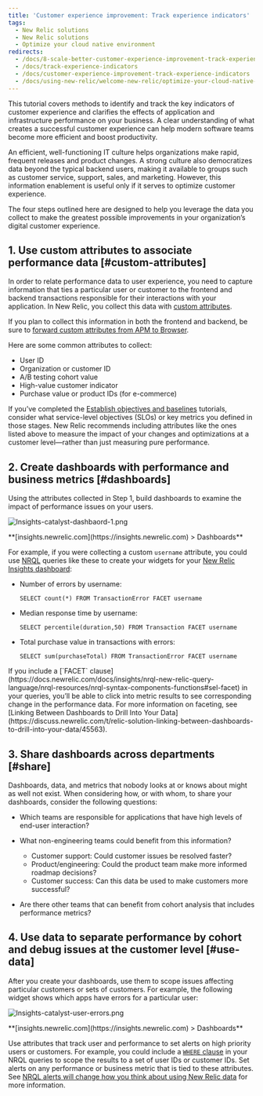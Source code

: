 ```yaml
---
title: 'Customer experience improvement: Track experience indicators'
tags:
  - New Relic solutions
  - New Relic solutions
  - Optimize your cloud native environment
redirects:
  - /docs/8-scale-better-customer-experience-improvement-track-experience-indicators
  - /docs/track-experience-indicators
  - /docs/customer-experience-improvement-track-experience-indicators
  - /docs/using-new-relic/welcome-new-relic/optimize-your-cloud-native-environment/customer-experience-improvement-track-experience-indicators
---
```


This tutorial covers methods to identify and track the key indicators of customer experience and clarifies the effects of application and infrastructure performance on your business. A clear understanding of what creates a successful customer experience can help modern software teams become more efficient and boost productivity.

An efficient, well-functioning IT culture helps organizations make rapid, frequent releases and product changes. A strong culture also democratizes data beyond the typical backend users, making it available to groups such as customer service, support, sales, and marketing. However, this information enablement is useful only if it serves to optimize customer experience.

The four steps outlined here are designed to help you leverage the data you collect to make the greatest possible improvements in your organization’s digital customer experience.

## 1. Use custom attributes to associate performance data [#custom-attributes]

In order to relate performance data to user experience, you need to capture information that ties a particular user or customer to the frontend and backend transactions responsible for their interactions with your application. In New Relic, you collect this data with [custom attributes](https://docs.newrelic.com/docs/agents/manage-apm-agents/agent-data/collect-custom-attributes).

If you plan to collect this information in both the frontend and backend, be sure to [forward custom attributes from APM to Browser](https://docs.newrelic.com/docs/insights/insights-data-sources/custom-data/insert-data-via-new-relic-browser#custom-attribute-forward-apm).

Here are some common attributes to collect:

* User ID
* Organization or customer ID
* A/B testing cohort value
* High-value customer indicator
* Purchase value or product IDs (for e-commerce)

If you’ve completed the [Establish objectives and baselines](https://docs.newrelic.com/docs/using-new-relic/welcome-new-relic/optimize-your-cloud-native-environment/establish-objectives-baselines-define-team-slos) tutorials, consider what service-level objectives (SLOs) or key metrics you defined in those stages. New Relic recommends including attributes like the ones listed above to measure the impact of your changes and optimizations at a customer level—rather than just measuring pure performance.

## 2. Create dashboards with performance and business metrics [#dashboards]

Using the attributes collected in Step 1, build dashboards to examine the impact of performance issues on your users.

![Insights-catalyst-dashbaord-1.png](./images/Insights-catalyst-dashbaord-1.png "Insights-catalyst-dashbaord-1.png")

<figcaption>
  **[insights.newrelic.com](https://insights.newrelic.com) > Dashboards**
</figcaption>

For example, if you were collecting a custom `username` attribute, you could use [NRQL](https://docs.newrelic.com/docs/insights/nrql-new-relic-query-language/using-nrql/introduction-nrql) queries like these to create your widgets for your [New Relic Insights dashboard](https://docs.newrelic.com/docs/insights/use-insights-ui/manage-dashboards/create-edit-copy-insights-dashboards):

* Number of errors by username:

  ```
  SELECT count(*) FROM TransactionError FACET username
  ```
* Median response time by username:

  ```
  SELECT percentile(duration,50) FROM Transaction FACET username
  ```
* Total purchase value in transactions with errors:

  ```
  SELECT sum(purchaseTotal) FROM TransactionError FACET username
  ```

<Callout variant="tip">
  If you include a [`FACET` clause](https://docs.newrelic.com/docs/insights/nrql-new-relic-query-language/nrql-resources/nrql-syntax-components-functions#sel-facet) in your queries, you’ll be able to click into metric results to see corresponding change in the performance data. For more information on faceting, see [Linking Between Dashboards to Drill Into Your Data](https://discuss.newrelic.com/t/relic-solution-linking-between-dashboards-to-drill-into-your-data/45563).
</Callout>

## 3. Share dashboards across departments [#share]

Dashboards, data, and metrics that nobody looks at or knows about might as well not exist. When considering how, or with whom, to share your dashboards, consider the following questions:

* Which teams are responsible for applications that have high levels of end-user interaction?
* What non-engineering teams could benefit from this information?

  * Customer support: Could customer issues be resolved faster?
  * Product/engineering: Could the product team make more informed roadmap decisions?
  * Customer success: Can this data be used to make customers more successful?
* Are there other teams that can benefit from cohort analysis that includes performance metrics?

## 4. Use data to separate performance by cohort and debug issues at the customer level [#use-data]

After you create your dashboards, use them to scope issues affecting particular customers or sets of customers. For example, the following widget shows which apps have errors for a particular user:

![Insights-catalyst-user-errors.png](./images/Insights-catalyst-user-errors_0.png "Insights-catalyst-user-errors.png")

<figcaption>
  **[insights.newrelic.com](https://insights.newrelic.com) > Dashboards**
</figcaption>

Use attributes that track user and performance to set alerts on high priority users or customers. For example, you could include a [`WHERE` clause](https://docs.newrelic.com/docs/insights/nrql-new-relic-query-language/nrql-resources/nrql-syntax-components-functions#sel-where) in your NRQL queries to scope the results to a set of user IDs or customer IDs. Set alerts on any performance or business metric that is tied to these attributes. See [NRQL alerts will change how you think about using New Relic data](https://blog.newrelic.com/2017/05/04/nrql-alerts/) for more information.
